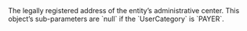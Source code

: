   

  
<ParamField body="HeadquartersAddress" type="object" >     
The legally registered address of the entity’s administrative center.  
This object’s sub-parameters are `null` if the `UserCategory` is `PAYER`.   

<Expandable title="properties"><AddressLine11 />  
<AddressLine2 />  
<City1 />  
<Region1 />  
<PostalCode1 />  
<Country />  
  

</Expandable> 
</ParamField>